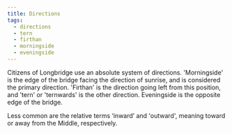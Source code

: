 ```yaml
---
title: Directions
tags:
  - directions
  - tern
  - firthan
  - morningside
  - eveningside
---
```

Citizens of Longbridge use an absolute system of directions. 'Morningside' is
the edge of the bridge facing the direction of sunrise, and is considered the
primary direction. 'Firthan' is the direction going left from this position,
and 'tern' or 'ternwards' is the other direction. Eveningside is the opposite
edge of the bridge.

Less common are the relative terms ‘inward’ and 'outward', meaning toward or
away from the Middle, respectively.
